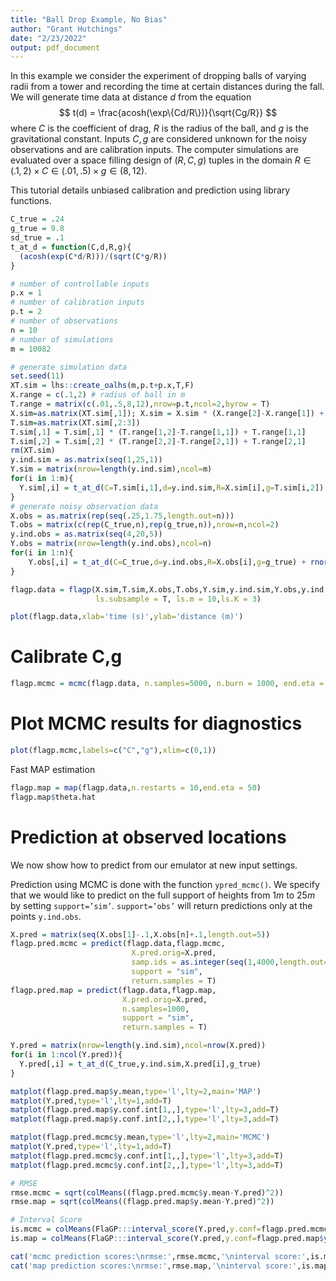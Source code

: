 ```yaml
---
title: "Ball Drop Example, No Bias"
author: "Grant Hutchings"
date: "2/23/2022"
output: pdf_document
---
```


In this example we consider the experiment of dropping balls of varying radii from a tower and recording the time at certain distances during the fall. We will generate time data at distance $d$ from the equation $$
t(d) = \frac{acosh(\exp\{Cd/R\})}{\sqrt{Cg/R}}
$$ where $C$ is the coefficient of drag, $R$ is the radius of the ball, and $g$ is the gravitational constant. Inputs $C,g$ are considered unknown for the noisy observations and are calibration inputs. The computer simulations are evaluated over a space filling design of $(R,C,g)$ tuples in the domain $R\in(.1,2)\times C\in(.01,.5)\times g\in(8,12)$.

This tutorial details unbiased calibration and prediction using library functions.

```r
C_true = .24
g_true = 9.8
sd_true = .1
t_at_d = function(C,d,R,g){
  (acosh(exp(C*d/R)))/(sqrt(C*g/R))
}

# number of controllable inputs
p.x = 1
# number of calibration inputs
p.t = 2
# number of observations
n = 10
# number of simulations
m = 10082

# generate simulation data
set.seed(11)
XT.sim = lhs::create_oalhs(m,p.t+p.x,T,F)
X.range = c(.1,2) # radius of ball in m
T.range = matrix(c(.01,.5,8,12),nrow=p.t,ncol=2,byrow = T)
X.sim=as.matrix(XT.sim[,1]); X.sim = X.sim * (X.range[2]-X.range[1]) + X.range[1]
T.sim=as.matrix(XT.sim[,2:3])
T.sim[,1] = T.sim[,1] * (T.range[1,2]-T.range[1,1]) + T.range[1,1]
T.sim[,2] = T.sim[,2] * (T.range[2,2]-T.range[2,1]) + T.range[2,1]
rm(XT.sim)
y.ind.sim = as.matrix(seq(1,25,1))
Y.sim = matrix(nrow=length(y.ind.sim),ncol=m)
for(i in 1:m){
  Y.sim[,i] = t_at_d(C=T.sim[i,1],d=y.ind.sim,R=X.sim[i],g=T.sim[i,2])
}
# generate noisy observation data
X.obs = as.matrix(rep(seq(.25,1.75,length.out=n)))
T.obs = matrix(c(rep(C_true,n),rep(g_true,n)),nrow=n,ncol=2)
y.ind.obs = as.matrix(seq(4,20,5))
Y.obs = matrix(nrow=length(y.ind.obs),ncol=n)
for(i in 1:n){
    Y.obs[,i] = t_at_d(C=C_true,d=y.ind.obs,R=X.obs[i],g=g_true) + rnorm(length(y.ind.obs),0,sd_true)
}
```

```r
flagp.data = flagp(X.sim,T.sim,X.obs,T.obs,Y.sim,y.ind.sim,Y.obs,y.ind.obs,n.pc = 3,
                   ls.subsample = T, ls.m = 10,ls.K = 3)
```

```r
plot(flagp.data,xlab='time (s)',ylab='distance (m)')
```

# Calibrate C,g

```r
flagp.mcmc = mcmc(flagp.data, n.samples=5000, n.burn = 1000, end.eta = 50)
```

# Plot MCMC results for diagnostics

```r
plot(flagp.mcmc,labels=c("C","g"),xlim=c(0,1))
```

Fast MAP estimation

```r
flagp.map = map(flagp.data,n.restarts = 10,end.eta = 50)
flagp.map$theta.hat
```

# Prediction at observed locations

We now show how to predict from our emulator at new input settings.

Prediction using MCMC is done with the function `ypred_mcmc()`. We specify that we would like to predict on the full support of heights from $1m$ to $25m$ by setting $\texttt{support='sim'}$. $\texttt{support='obs'}$ will return predictions only at the points $\texttt{y.ind.obs}$.

```r
X.pred = matrix(seq(X.obs[1]-.1,X.obs[n]+.1,length.out=5))
flagp.pred.mcmc = predict(flagp.data,flagp.mcmc,
                           X.pred.orig=X.pred,
                           samp.ids = as.integer(seq(1,4000,length.out=250)),
                           support = "sim",
                           return.samples = T)
flagp.pred.map = predict(flagp.data,flagp.map,
                         X.pred.orig=X.pred,
                         n.samples=1000,
                         support = "sim",
                         return.samples = T)
```

```r
Y.pred = matrix(nrow=length(y.ind.sim),ncol=nrow(X.pred))
for(i in 1:ncol(Y.pred)){
  Y.pred[,i] = t_at_d(C_true,y.ind.sim,X.pred[i],g_true)
}

matplot(flagp.pred.map$y.mean,type='l',lty=2,main='MAP')
matplot(Y.pred,type='l',lty=1,add=T)
matplot(flagp.pred.map$y.conf.int[1,,],type='l',lty=3,add=T)
matplot(flagp.pred.map$y.conf.int[2,,],type='l',lty=3,add=T)

matplot(flagp.pred.mcmc$y.mean,type='l',lty=2,main='MCMC')
matplot(Y.pred,type='l',lty=1,add=T)
matplot(flagp.pred.mcmc$y.conf.int[1,,],type='l',lty=3,add=T)
matplot(flagp.pred.mcmc$y.conf.int[2,,],type='l',lty=3,add=T)

# RMSE
rmse.mcmc = sqrt(colMeans((flagp.pred.mcmc$y.mean-Y.pred)^2))
rmse.map = sqrt(colMeans((flagp.pred.map$y.mean-Y.pred)^2))

# Interval Score
is.mcmc = colMeans(FlaGP:::interval_score(Y.pred,y.conf=flagp.pred.mcmc$y.conf.int))
is.map = colMeans(FlaGP:::interval_score(Y.pred,y.conf=flagp.pred.map$y.conf.int))

cat('mcmc prediction scores:\nrmse:',rmse.mcmc,'\ninterval score:',is.mcmc,'\n')
cat('map prediction scores:\nrmse:',rmse.map,'\ninterval score:',is.map,'\n')
```
